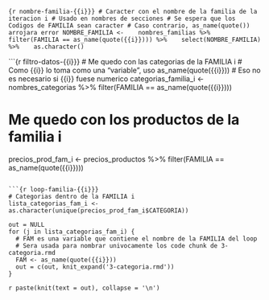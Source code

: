 <!-- Codigo para poner una imagen en el encabezado que depende de la FAMILIA -->
<!-- {{i}} indica el nombre de la familia en cada iteracion del loop/bucle -->
<!-- Las imagenes se deben guardar, en este caso, dentro de img/1-head -->

\fancyhead[C]{\includegraphics{img/1-head/{{i}}.jpg}}

<!-- Codigo para poner una imagen en el pie de pagina que depende de la FAMILIA -->
<!-- {{i}} indica el nombre de la familia en cada iteracion del loop/bucle -->
<!-- En este caso la imagen se pone en el lado izquierdo,  -->
<!-- para poner en el derecho el numero de pagina -->

<!-- \lfoot{\includegraphics{img/foot/{{i}}.jpg}} -->

<!-- Numero de pagina a la derecha -->
\rfoot{\thepage}

<!-- En el nombre del siguiente code chunk uso {{i}} porque  -->
<!-- si no me tira error de duplicate chunk name -->

```{r nombre-familia-{{i}}}
# Caracter con el nombre de la familia de la iteracion i
# Usado en nombres de secciones
# Se espera que los Codigos de FAMILIA sean caracter
# Caso contrario, as_name(quote()) arrojara error
NOMBRE_FAMILIA <- 
  nombres_familias %>% 
  filter(FAMILIA == as_name(quote({{i}}))) %>% 
  select(NOMBRE_FAMILIA) %>% 
  as.character()
```


<!-- Codigo usado para separar FAMILIAS -->
\begin{tcolorbox}
  \section[`r NOMBRE_FAMILIA`]{\textsc{\LARGE{\textbf{\textcolor{yellow}{ `r NOMBRE_FAMILIA` }  }}}}
\end{tcolorbox}

<!-- En el nombre del siguiente code chunk uso {{i}} porque  -->
<!-- si no me tira error de duplicate chunk name -->

```{r filtro-datos-{{i}}}
# Me quedo con las categorias de la FAMILIA i
# Como {{i}} lo toma como una "variable", uso as_name(quote({{i}}))
# Eso no es necesario si {{i}} fuese numerico
categorias_familia_i <- nombres_categorias %>% 
  filter(FAMILIA == as_name(quote({{i}})))

# Me quedo con los productos de la familia i
precios_prod_fam_i <- precios_productos %>% 
  filter(FAMILIA == as_name(quote({{i}})))
```

```{r loop-familia-{{i}}}
# Categorias dentro de la FAMILIA i
lista_categorias_fam_i <- as.character(unique(precios_prod_fam_i$CATEGORIA))

out = NULL
for (j in lista_categorias_fam_i) {
  # FAM es una variable que contiene el nombre de la FAMILIA del loop
  # Sera usada para nombrar univocamente los code chunk de 3-categoria.rmd
  FAM <- as_name(quote({{i}}))
  out = c(out, knit_expand('3-categoria.rmd'))
}
```

`r paste(knit(text = out), collapse = '\n')`

<!-- Cada FAMILIA empieza en una pagina nueva -->

\newpage